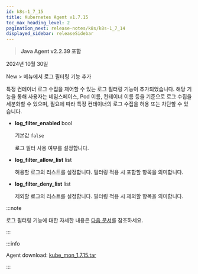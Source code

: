 ```yaml
---
id: k8s-1_7_15
title: Kubernetes Agent v1.7.15
toc_max_heading_level: 2
pagination_next: release-notes/k8s/k8s-1_7_14
displayed_sidebar: releaseSidebar
---
```


> **Java Agent v2.2.39 포함**

2024년 10월 30일

<Status priority='1'>New</Status>  <Cmdname sid="side_management" className="uitext" /> &gt; <Cmdname sid="side_agentSetting" className="uitext" /> 메뉴에서 로그 필터링 기능 추가 

  특정 컨테이너 로그 수집을 제어할 수 있는 로그 필터링 기능이 추가되었습니다. 해당 기능을 통해 사용자는 네임스페이스, Pod 이름, 컨테이너 이름 등을 기준으로 로그 수집을 세분화할 수 있으며, 필요에 따라 특정 컨테이너의 로그 수집을 허용 또는 차단할 수 있습니다.

  * **log_filter_enabled** <span class='type'>bool</span>

    기본값 `false`

    로그 필터 사용 여부를 설정합니다. 

  * **log_filter_allow_list** <span class='type'>list</span>

    허용할 로그의 리스트를 설정합니다. 필터링 적용 시 포함할 항목을 의미합니다. 

  * **log_filter_deny_list** <span class='type'>list</span>

    제외할 로그의 리스트를 설정합니다. 필터링 적용 시 제외할 항목을 의미합니다. 


:::note 

로그 필터링 기능에 대한 자세한 내용은 [다음 문서](../../kubernetes/log)를 참조하세요. 

:::

:::info

Agent download: [kube_mon_1.7.15.tar](https://repo.whatap.io/docker/kube_mon_1.7.15.tar)

:::